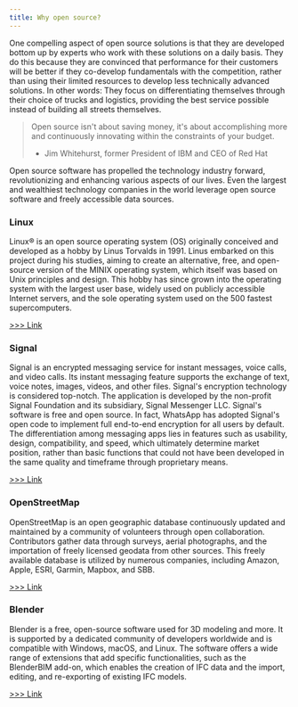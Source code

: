 ```yaml
---
title: Why open source?
---
```


One compelling aspect of open source solutions is that they are developed bottom up by experts who work with these solutions on a daily basis. They do this because they are convinced that performance for their customers will be better if they co-develop fundamentals with the competition, rather than using their limited resources to develop less technically advanced solutions. In other words: They focus on differentiating themselves through their choice of trucks and logistics, providing the best service possible instead of building all streets themselves.

> Open source isn't about saving money, it's about accomplishing more and continuously innovating within the constraints of your budget.
> - Jim Whitehurst,
> former President of IBM and CEO of Red Hat

Open source software has propelled the technology industry forward, revolutionizing and enhancing various aspects of our lives. Even the largest and wealthiest technology companies in the world leverage open source software and freely accessible data sources.

### Linux

Linux® is an open source operating system (OS) originally conceived and developed as a hobby by Linus Torvalds in 1991. Linus embarked on this project during his studies, aiming to create an alternative, free, and open-source version of the MINIX operating system, which itself was based on Unix principles and design. This hobby has since grown into the operating system with the largest user base, widely used on publicly accessible Internet servers, and the sole operating system used on the 500 fastest supercomputers.

[>>> Link](https://www.redhat.com/en/topics/linux)

### Signal

Signal is an encrypted messaging service for instant messages, voice calls, and video calls. Its instant messaging feature supports the exchange of text, voice notes, images, videos, and other files. Signal's encryption technology is considered top-notch. The application is developed by the non-profit Signal Foundation and its subsidiary, Signal Messenger LLC. Signal's software is free and open source. In fact, WhatsApp has adopted Signal's open code to implement full end-to-end encryption for all users by default. The differentiation among messaging apps lies in features such as usability, design, compatibility, and speed, which ultimately determine market position, rather than basic functions that could not have been developed in the same quality and timeframe through proprietary means.

[>>> Link](https://signal.org/)

### OpenStreetMap

OpenStreetMap is an open geographic database continuously updated and maintained by a community of volunteers through open collaboration. Contributors gather data through surveys, aerial photographs, and the importation of freely licensed geodata from other sources. This freely available database is utilized by numerous companies, including Amazon, Apple, ESRI, Garmin, Mapbox, and SBB.

[>>> Link](https://welcome.openstreetmap.org/about-osm-community/consumers/)

### Blender

Blender is a free, open-source software used for 3D modeling and more. It is supported by a dedicated community of developers worldwide and is compatible with Windows, macOS, and Linux. The software offers a wide range of extensions that add specific functionalities, such as the BlenderBIM add-on, which enables the creation of IFC data and the import, editing, and re-exporting of existing IFC models.

[>>> Link](https://www.blender.org/)
